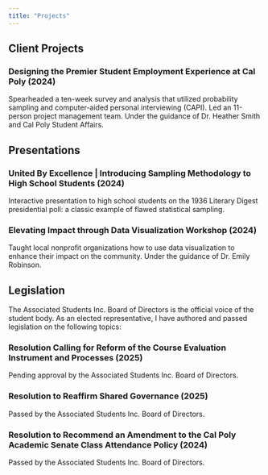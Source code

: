 ```yaml
---
title: "Projects"
---
```


## Client Projects

### Designing the Premier Student Employment Experience at Cal Poly (2024)

Spearheaded a ten-week survey and analysis that utilized probability sampling and computer-aided personal interviewing (CAPI). Led an 11-person project management team. Under the guidance of Dr. Heather Smith and Cal Poly Student Affairs.

## Presentations

### United By Excellence \| Introducing Sampling Methodology to High School Students (2024)

Interactive presentation to high school students on the 1936 Literary Digest presidential poll: a classic example of flawed statistical sampling.

### Elevating Impact through Data Visualization Workshop (2024)

Taught local nonprofit organizations how to use data visualization to enhance their impact on the community. Under the guidance of Dr. Emily Robinson.

## Legislation

The Associated Students Inc. Board of Directors is the official voice of the student body. As an elected representative, I have authored and passed legislation on the following topics:

### Resolution Calling for Reform of the Course Evaluation Instrument and Processes (2025)

Pending approval by the Associated Students Inc. Board of Directors.

### Resolution to Reaffirm Shared Governance (2025)

Passed by the Associated Students Inc. Board of Directors.

### Resolution to Recommend an Amendment to the Cal Poly Academic Senate Class Attendance Policy (2024)

Passed by the Associated Students Inc. Board of Directors.
